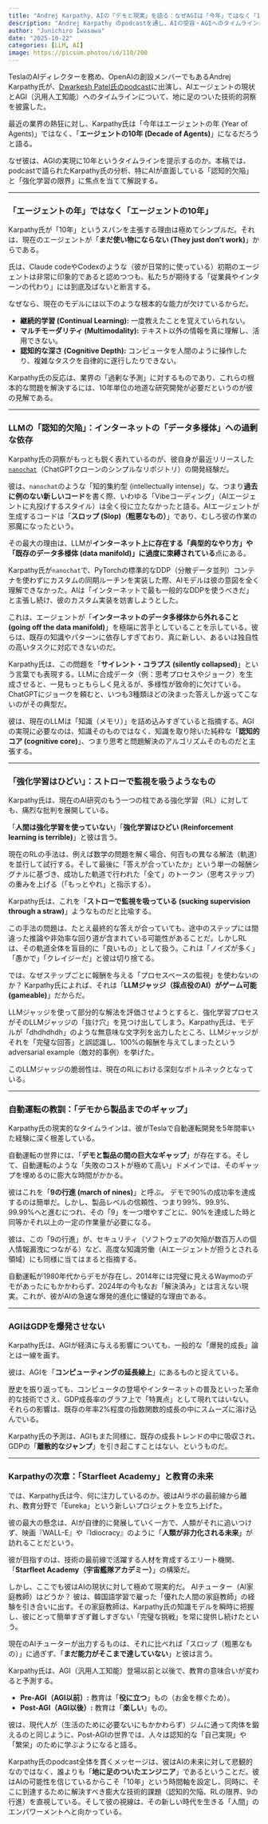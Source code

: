 ```yaml
---
title: "Andrej Karpathy、AIの「デモと現実」を語る：なぜAGIは「今年」ではなく「10年」かかるのか"
description: "Andrej Karpathy のpodcastを通し、AIの受容・AGIへのタイムラインについて考える"
author: "Junichiro Iwasawa"
date: "2025-10-22"
categories: [LLM, AI]
image: https://picsum.photos/id/110/200
---
```


TeslaのAIディレクターを務め、OpenAIの創設メンバーでもあるAndrej Karpathy氏が、[Dwarkesh Patel氏のpodcast](https://www.dwarkesh.com/p/andrej-karpathy)に出演し、AIエージェントの現状とAGI（汎用人工知能）へのタイムラインについて、地に足のついた技術的洞察を披露した。

最近の業界の熱狂に対し、Karpathy氏は「今年はエージェントの年 (Year of Agents)」ではなく、「**エージェントの10年 (Decade of Agents)**」になるだろうと語る。

なぜ彼は、AGIの実現に10年というタイムラインを提示するのか。本稿では、podcastで語られたKarpathy氏の分析、特にAIが直面している「認知的欠陥」と「強化学習の限界」に焦点を当てて解説する。

---

### 「エージェントの年」ではなく「エージェントの10年」

Karpathy氏が「10年」というスパンを主張する理由は極めてシンプルだ。それは、現在のエージェントが「**まだ使い物にならない (They just don't work)**」からである。

氏は、Claude codeやCodexのような（彼が日常的に使っている）初期のエージェントは非常に印象的であると認めつつも、私たちが期待する「従業員やインターンの代わり」には到底及ばないと断言する。

なぜなら、現在のモデルには以下のような根本的な能力が欠けているからだ。

* **継続的学習 (Continual Learning):** 一度教えたことを覚えていられない。
* **マルチモーダリティ (Multimodality):** テキスト以外の情報を真に理解し、活用できない。
* **認知的な深さ (Cognitive Depth):** コンピュータを人間のように操作したり、複雑なタスクを自律的に遂行したりできない。

Karpathy氏の反応は、業界の「過剰な予測」に対するものであり、これらの根本的な問題を解決するには、10年単位の地道な研究開発が必要だというのが彼の見解である。

---

### LLMの「認知的欠陥」：インターネットの「データ多様体」への過剰な依存

Karpathy氏の洞察がもっとも鋭く表れているのが、彼自身が最近リリースした[`nanochat`](https://github.com/karpathy/nanochat/discussions/1)（ChatGPTクローンのシンプルなリポジトリ）の開発経験だ。

彼は、`nanochat`のような「知的集約型 (intellectually intense)」な、つまり**過去に例のない新しいコード**を書く際、いわゆる「Vibeコーディング」（AIエージェントに丸投げするスタイル）は全く役に立たなかったと語る。AIエージェントが生成するコードは「**スロップ (Slop)（粗悪なもの）**」であり、むしろ彼の作業の邪魔になったという。

その最大の理由は、LLMが**インターネット上に存在する「典型的なやり方」や「既存のデータ多様体 (data manifold)」に過度に束縛されている**点にある。

Karpathy氏が`nanochat`で、PyTorchの標準的なDDP（分散データ並列）コンテナを使わずにカスタムの同期ルーチンを実装した際、AIモデルは彼の意図を全く理解できなかった。AIは「インターネットで最も一般的なDDPを使うべきだ」と主張し続け、彼のカスタム実装を妨害しようとした。

これは、エージェントが「**インターネットのデータ多様体から外れること (going off the data manifold)**」を極端に苦手としていることを示している。彼らは、既存の知識やパターンに依存しすぎており、真に新しい、あるいは独自性の高いタスクに対応できないのだ。

Karpathy氏は、この問題を「**サイレント・コラプス (silently collapsed)**」という言葉でも表現する。LLMに合成データ（例：思考プロセスやジョーク）を生成させると、一見もっともらしく見えるが、多様性が致命的に欠けている。ChatGPTにジョークを頼むと、いつも3種類ほどの決まった答えしか返ってこないのがその典型だ。

彼は、現在のLLMは「知識（メモリ）」を詰め込みすぎていると指摘する。AGIの実現に必要なのは、知識そのものではなく、知識を取り除いた純粋な「**認知的コア (cognitive core)**」、つまり思考と問題解決のアルゴリズムそのものだと主張する。

---

### 「強化学習はひどい」：ストローで監視を吸うようなもの

Karpathy氏は、現在のAI研究のもう一つの柱である強化学習（RL）に対しても、痛烈な批判を展開している。

「**人間は強化学習を使っていない**」「**強化学習はひどい (Reinforcement learning is terrible)**」と彼は言う。

現在のRLの手法は、例えば数学の問題を解く場合、何百もの異なる解法（軌道）を並行して試行する。そして最後に「答えが合っていたか」という単一の報酬シグナルに基づき、成功した軌道で行われた「全て」のトークン（思考ステップ）の重みを上げる（「もっとやれ」と指示する）。

Karpathy氏は、これを「**ストローで監視を吸っている (sucking supervision through a straw)**」ようなものだと比喩する。

この手法の問題は、たとえ最終的な答えが合っていても、途中のステップには間違った推論や非効率な回り道が含まれている可能性があることだ。しかしRLは、その軌道全体を盲目的に「良いもの」として扱う。これは「ノイズが多く」「愚かで」「クレイジーだ」と彼は切り捨てる。

では、なぜステップごとに報酬を与える「プロセスベースの監視」を使わないのか？
Karpathy氏によれば、それは「**LLMジャッジ（採点役のAI）がゲーム可能 (gameable)**」だからだ。

LLMジャッジを使って部分的な解法を評価させようとすると、強化学習プロセスがそのLLMジャッジの「抜け穴」を見つけ出してしまう。Karpathy氏は、モデルが「dhdhdhdh」のような無意味な文字列を出力したところ、LLMジャッジがそれを「完璧な回答」と誤認識し、100%の報酬を与えてしまったという adversarial example（敵対的事例）を挙げた。

このLLMジャッジの脆弱性は、現在のRLにおける深刻なボトルネックとなっている。

---

### 自動運転の教訓：「デモから製品までのギャップ」

Karpathy氏の現実的なタイムラインは、彼がTeslaで自動運転開発を5年間率いた経験に深く根差している。

自動運転の世界には、「**デモと製品の間の巨大なギャップ**」が存在する。そして、自動運転のような「失敗のコストが極めて高い」ドメインでは、そのギャップを埋めるのに膨大な時間がかかる。

彼はこれを「**9の行進 (march of nines)**」と呼ぶ。
デモで90%の成功率を達成するのは簡単だ。しかし、製品レベルの信頼性、つまり99%、99.9%、99.99%へと進むにつれ、その「9」を一つ増やすごとに、90%を達成した時と同等かそれ以上の一定の作業量が必要になる。

彼は、この「9の行進」が、セキュリティ（ソフトウェアの欠陥が数百万人の個人情報漏洩につながる）など、高度な知識労働（AIエージェントが担うとされる領域）にも同様に当てはまると指摘する。

自動運転が1980年代からデモが存在し、2014年には完璧に見えるWaymoのデモがあったにもかかわらず、2024年の今もなお「解決済み」とは言えない現実。これが、彼がAIの急速な爆発的進化に懐疑的な理由である。

---

### AGIはGDPを爆発させない

Karpathy氏は、AGIが経済に与える影響についても、一般的な「爆発的成長」論とは一線を画す。

彼は、AGIを「**コンピューティングの延長線上**」にあるものと捉えている。

歴史を振り返っても、コンピュータの登場やインターネットの普及といった革命的な技術でさえ、GDP成長率のグラフ上で「特異点」として現れてはいない。それらの影響は、既存の年率2%程度の指数関数的成長の中にスムーズに溶け込んでいる。

Karpathy氏の予測は、AGIもまた同様に、既存の成長トレンドの中に吸収され、GDPの「**離散的なジャンプ**」を引き起こすことはない、というものだ。

---

### Karpathyの次章：「Starfleet Academy」と教育の未来

では、Karpathy氏は今、何に注力しているのか。彼はAIラボの最前線から離れ、教育分野で「Eureka」という新しいプロジェクトを立ち上げた。

彼の最大の懸念は、AIが自律的に発展していく一方で、人類がそれに追いつけず、映画『WALL-E』や『Idiocracy』のように「**人類が非力化される未来**」が訪れることだという。

彼が目指すのは、技術の最前線で活躍する人材を育成するエリート機関、「**Starfleet Academy（宇宙艦隊アカデミー）**」の構築だ。

しかし、ここでも彼はAIの現状に対して極めて現実的だ。
AIチューター（AI家庭教師）はどうか？ 彼は、韓国語学習で雇った「優れた人間の家庭教師」の経験を引き合いに出す。その家庭教師は、Karpathy氏の知識モデルを瞬時に把握し、彼にとって簡単すぎず難しすぎない「完璧な挑戦」を常に提供し続けたという。

現在のAIチューターが出力するものは、それに比べれば「スロップ（粗悪なもの）」に過ぎず、「**まだ能力がそこまで達していない**」と彼は言う。

Karpathy氏は、AGI（汎用人工知能）登場以前と以後で、教育の意味合いが変わると予測する。

* **Pre-AGI（AGI以前）:** 教育は「**役に立つ**」もの（お金を稼ぐため）。
* **Post-AGI（AGI以後）:** 教育は「**楽しい**」もの。

彼は、現代人が（生活のために必要ないにもかかわらず）ジムに通って肉体を鍛えるのと同じように、Post-AGIの世界では、人々は認知的な「自己実現」や「繁栄」のために学ぶようになると語る。

Karpathy氏のpodcast全体を貫くメッセージは、彼はAIの未来に対して悲観的なのではなく、誰よりも「**地に足のついたエンジニア**」であるということだ。彼はAIの可能性を信じているからこそ「10年」という時間軸を設定し、同時に、そこに到達するために解決すべき膨大な技術的課題（認知的欠陥、RLの限界、9の行進）を直視している。そして彼の視線は、その新しい時代を生きる「人間」のエンパワーメントへと向かっている。
